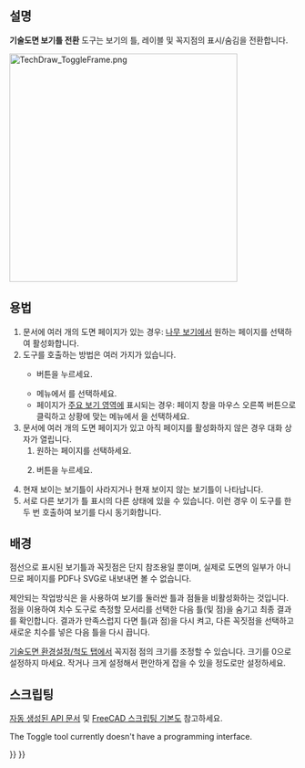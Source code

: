 <languages/>

{{Docnav
|[[TechDraw_ShareView/ko|보기 공유]]
|[[TechDraw_ProjectShape|ProjectShape]]
|[[TechDraw_Workbench/ko|기술도면 작업대]]
|IconL=TechDraw_ShareView.svg
|IconR=TechDraw_ProjectShape.svg
|IconC=Workbench_TechDraw.svg
}}

{{GuiCommand
|Name=기술도면 보기틀 전환
|MenuLocation=기술도면 → 기술도면 보기 → 보기틀 켜기/끄기
|Workbenches=[[TechDraw_Workbench/ko|기술도면 작업대]]
|SeeAlso=[[TechDraw_View/ko|기술도면 보기]]
}}

<span id="Description"></span>
==설명==

'''기술도면 보기틀 전환''' 도구는 보기의 틀, 레이블 및 꼭지점의 표시/숨김을 전환합니다.

[[Image:TechDraw_ToggleFrame.png|400px]]
{{Caption|보기틀이 켜지고 꺼진 고체 투상의 보기}}

<span id="Usage"></span>
==용법==

# 문서에 여러 개의 도면 페이지가 있는 경우: [[Tree_view/ko|나무 보기]]에서 원하는 페이지를 선택하여 활성화합니다.
# 도구를 호출하는 방법은 여러 가지가 있습니다.
#* {{Button|[[Image:TechDraw_ToggleFrame.svg|16px]] [[TechDraw_ToggleFrame/ko|보기틀 전환]]}} 버튼을 누르세요.
#* 메뉴에서 {{MenuCommand|기술도면 → 기술도면 보기 → [[Image:TechDraw_ToggleFrame.svg|16px]] 보기틀 켜기/끄기}}를 선택하세요.
#* 페이지가 [[Main_view_area/ko|주요 보기 영역]]에 표시되는 경우: 페이지 창을 마우스 오른쪽 버튼으로 클릭하고 상황에 맞는 메뉴에서 {{MenuCommand|틀 전환}}을 선택하세요.
# 문서에 여러 개의 도면 페이지가 있고 아직 페이지를 활성화하지 않은 경우 {{MenuCommand|페이지 선택기}} 대화 상자가 열립니다.
## 원하는 페이지를 선택하세요. 
## {{Button|확인}} 버튼을 누르세요.
# 현재 보이는 보기틀이 사라지거나 현재 보이지 않는 보기틀이 나타납니다.
# 서로 다른 보기가 틀 표시의 다른 상태에 있을 수 있습니다. 이런 경우 이 도구를 한두 번 호출하여 보기를 다시 동기화합니다.

<span id="Background"></span>
== 배경 ==


점선으로 표시된 보기틀과 꼭짓점은 단지 참조용일 뿐이며, 실제로 도면의 일부가 아니므로 페이지를 PDF나 SVG로 내보내면 볼 수 없습니다.

제안되는 작업방식은 {{Button|[[Image:TechDraw_ToggleFrame.svg|16px]] [[TechDraw_ToggleFrame/ko|보기틀 전환]]}}을 사용하여 보기를 둘러싼 틀과 점들을 비활성화하는 것입니다. 점을 이용하여 치수 도구로 측정할 모서리를 선택한 다음 틀(및 점)을 숨기고 최종 결과를 확인합니다. 결과가 만족스럽지 다면 틀(과 점)을 다시 켜고, 다른 꼭짓점을 선택하고 새로운 치수를 넣은 다음 틀을 다시 끕니다.

[[TechDraw_Preferences/ko#척도|기술도면 환경설정/척도 탭]]에서 꼭지점 점의 크기를 조정할 수 있습니다. 크기를 0으로 설정하지 마세요. 작거나 크게 설정해서 편안하게 잡을 수 있을 정도로만 설정하세요.

<span id="Scripting"></span>
==스크립팅==

[https://freecad.github.io/SourceDoc/ 자동 생성된 API 문서] 및 [[FreeCAD_Scripting_Basics/ko|FreeCAD 스크립팅 기본]]도 참고하세요.

The Toggle tool currently doesn't have a programming interface.


{{Docnav
|[[TechDraw_ShareView/ko|보기 공유]]
|[[TechDraw_ProjectShape|ProjectShape]]
|[[TechDraw_Workbench/ko|기술도면 작업대]]
|IconL=TechDraw_ShareView.svg
|IconR=TechDraw_ProjectShape.svg
|IconC=Workbench_TechDraw.svg
}}

{{TechDraw_Tools_navi{{#translation:}}}}
{{Userdocnavi{{#translation:}}}}